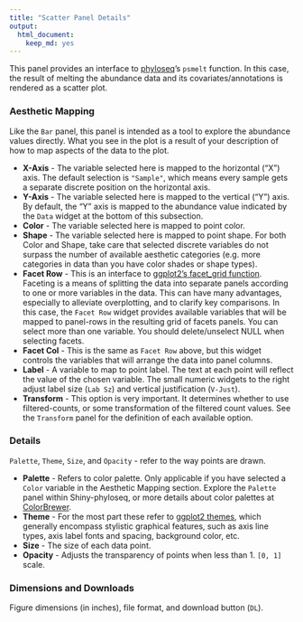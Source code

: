 ```yaml
---
title: "Scatter Panel Details"
output:
  html_document:
    keep_md: yes
---
```


This panel provides an interface to 
[phyloseq](http://joey711.github.io/phyloseq)'s
`psmelt` function.
In this case, the result of melting the abundance data and its covariates/annotations
is rendered as a scatter plot.

### Aesthetic Mapping

Like the `Bar` panel, this panel is intended
as a tool to explore the abundance values directly.
What you see in the plot is a result of your description
of how to map aspects of the data to the plot.

- **X-Axis** - The variable selected here is mapped to the horizontal ("X") axis.
The default selection is `"Sample"`,
which means every sample gets a separate discrete position on the horizontal axis.
- **Y-Axis** - The variable selected here is mapped to the vertical ("Y") axis.
By default, the "Y" axis is mapped to the abundance value indicated by the `Data` widget
at the bottom of this subsection.
- **Color** - The variable selected here is mapped to point color.
- **Shape** - The variable selected here is mapped to point shape.
For both Color and Shape, take care that selected discrete variables
do not surpass the number of available aesthetic categories
(e.g. more categories in data than you have color shades or shape types).
- **Facet Row** - This is an interface to
[ggplot2's facet_grid function](http://docs.ggplot2.org/0.9.3.1/facet_grid.html).
Faceting is a means of splitting the data into separate panels
according to one or more variables in the data.
This can have many advantages, especially to alleviate overplotting,
and to clarify key comparisons.
In this case, the `Facet Row` widget provides available variables
that will be mapped to panel-rows in the resulting grid of facets panels.
You can select more than one variable.
You should delete/unselect NULL when selecting facets.
- **Facet Col** - This is the same as `Facet Row` above,
but this widget controls the variables that will arrange the data
into panel columns.
- **Label** - A variable to map to point label.
The text at each point will reflect the value of the chosen variable.
The small numeric widgets to the right adjust
label size (`Lab Sz`) and vertical justification (`V-Just`).
- **Transform** - This option is very important.
It determines whether to use filtered-counts, 
or some transformation of the filtered count values.
See the `Transform` panel for the definition of each available option.


### Details

`Palette`, `Theme`, `Size`, and `Opacity` - refer to the way points are drawn.

- **Palette** - Refers to color palette.
Only applicable if you have selected a `Color` variable
in the Aesthetic Mapping section.
Explore the `Palette` panel within Shiny-phyloseq,
or more details about color palettes at [ColorBrewer](http://colorbrewer2.org/).
- **Theme** - For the most part these refer to
[ggplot2 themes](http://docs.ggplot2.org/0.9.2.1/theme.html),
which generally encompass stylistic graphical features,
such as axis line types, axis label fonts and spacing, background color, etc.
- **Size** - The size of each data point.
- **Opacity** - Adjusts the transparency of points when less than 1. `[0, 1]` scale.

### Dimensions and Downloads

Figure dimensions (in inches), file format, and download button (`DL`).

